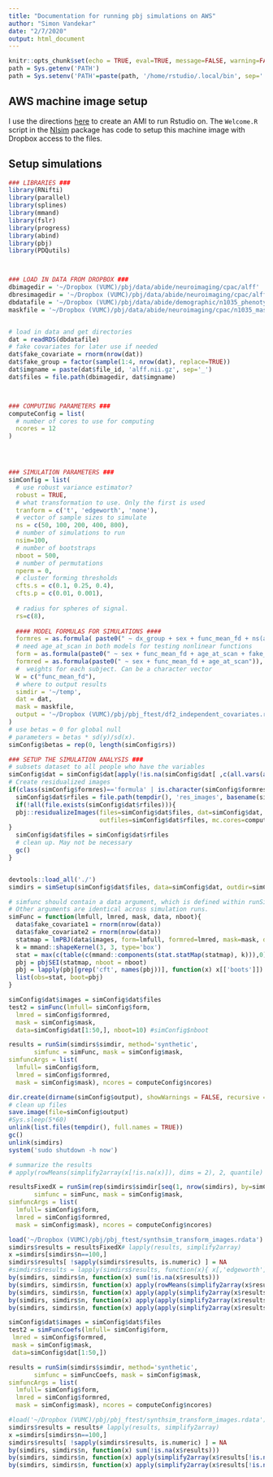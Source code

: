 ```yaml
---
title: "Documentation for running pbj simulations on AWS"
author: "Simon Vandekar"
date: "2/7/2020"
output: html_document
---
```


```r
knitr::opts_chunk$set(echo = TRUE, eval=TRUE, message=FALSE, warning=FALSE)
path = Sys.getenv('PATH')
path = Sys.setenv('PATH'=paste(path, '/home/rstudio/.local/bin', sep=':'))
```

## AWS machine image setup

I use the directions [here](https://jagg19.github.io/2019/08/aws-r/#short-easy) to create an AMI to run Rstudio on.
The `Welcome.R` script in the [NIsim](https://github.com/simonvandekar/NIsim) package has code to setup this machine image with Dropbox access to the files.


## Setup simulations

```r
### LIBRARIES ###
library(RNifti)
library(parallel)
library(splines)
library(mmand)
library(fslr)
library(progress)
library(abind)
library(pbj)
library(PDQutils)



### LOAD IN DATA FROM DROPBOX ###
dbimagedir = '~/Dropbox (VUMC)/pbj/data/abide/neuroimaging/cpac/alff'
dbresimagedir = '~/Dropbox (VUMC)/pbj/data/abide/neuroimaging/cpac/alff_resid'
dbdatafile = '~/Dropbox (VUMC)/pbj/data/abide/demographic/n1035_phenotypic_20190509.rds'
maskfile = '~/Dropbox (VUMC)/pbj/data/abide/neuroimaging/cpac/n1035_mask.nii.gz'


# load in data and get directories
dat = readRDS(dbdatafile)
# fake covariates for later use if needed
dat$fake_covariate = rnorm(nrow(dat))
dat$fake_group = factor(sample(1:4, nrow(dat), replace=TRUE))
dat$imgname = paste(dat$file_id, 'alff.nii.gz', sep='_')
dat$files = file.path(dbimagedir, dat$imgname)



### COMPUTING PARAMETERS ###
computeConfig = list(
  # number of cores to use for computing
  ncores = 12
)




### SIMULATION PARAMETERS ###
simConfig = list(
  # use robust variance estimator?
  robust = TRUE,
  # what transformation to use. Only the first is used
  tranform = c('t', 'edgeworth', 'none'),
  # vector of sample sizes to simulate
  ns = c(50, 100, 200, 400, 800),
  # number of simulations to run
  nsim=100,
  # number of bootstraps
  nboot = 500,
  # number of permutations
  nperm = 0,
  # cluster forming thresholds
  cfts.s = c(0.1, 0.25, 0.4),
  cfts.p = c(0.01, 0.001),
  
  # radius for spheres of signal.
  rs=c(8),
  
  #### MODEL FORMULAS FOR SIMULATIONS ####
  formres = as.formula( paste0(" ~ dx_group + sex + func_mean_fd + ns(age_at_scan, df=10)" )),
  # need age_at_scan in both models for testing nonlinear functions
  form = as.formula(paste0(" ~ sex + func_mean_fd + age_at_scan + fake_covariate1 + fake_covariate2" )),
  formred = as.formula(paste0(" ~ sex + func_mean_fd + age_at_scan")),
  #  weights for each subject. Can be a character vector
  W = c("func_mean_fd"),
  # where to output results
  simdir = '~/temp',
  dat = dat,
  mask = maskfile,
  output = '~/Dropbox (VUMC)/pbj/pbj_ftest/df2_independent_covariates.rdata'
)
# use betas = 0 for global null
# parameters = betas * sd(y)/sd(x).
simConfig$betas = rep(0, length(simConfig$rs))
```


```r
### SETUP THE SIMULATION ANALYSIS ###
# subsets dataset to all people who have the variables
simConfig$dat = simConfig$dat[apply(!is.na(simConfig$dat[ ,c(all.vars(as.formula(simConfig$formres)), simConfig$W)]), 1, all), ]
# Create residualized images
if(class(simConfig$formres)=='formula' | is.character(simConfig$formres)){
  simConfig$dat$rfiles = file.path(tempdir(), 'res_images', basename(simConfig$dat$files))
  if(!all(file.exists(simConfig$dat$rfiles))){
  pbj::residualizeImages(files=simConfig$dat$files, dat=simConfig$dat, mask=simConfig$mask, form=simConfig$formres,
                         outfiles=simConfig$dat$rfiles, mc.cores=computeConfig$ncores)
}
  simConfig$dat$files = simConfig$dat$rfiles
  # clean up. May not be necessary
  gc()
}


devtools::load_all('./')
simdirs = simSetup(simConfig$dat$files, data=simConfig$dat, outdir=simConfig$simdir, nsim=simConfig$nsim, ns=simConfig$ns, mask=simConfig$mask, rs=simConfig$rs, betas=simConfig$betas )
```

```r
# simfunc should contain a data argument, which is defined within runSim
# Other arguments are identical across simulation runs.
simFunc = function(lmfull, lmred, mask, data, nboot){
  data$fake_covariate1 = rnorm(nrow(data))
  data$fake_covariate2 = rnorm(nrow(data))
  statmap = lmPBJ(data$images, form=lmfull, formred=lmred, mask=mask, data=data, transform = 't')
  k = mmand::shapeKernel(3, 3, type='box')
  stat = max(c(table(c(mmand::components(stat.statMap(statmap), k))),0), na.rm=TRUE)
  pbj = pbjSEI(statmap, nboot = nboot)
  pbj = lapply(pbj[grep('cft', names(pbj))], function(x) x[['boots']])
  list(obs=stat, boot=pbj)
}

simConfig$dat$images = simConfig$dat$files
test2 = simFunc(lmfull= simConfig$form,
  lmred = simConfig$formred,
  mask = simConfig$mask,
  data=simConfig$dat[1:50,], nboot=10) #simConfig$nboot

results = runSim(simdirs$simdir, method='synthetic',
       simfunc = simFunc, mask = simConfig$mask,
simfuncArgs = list(
  lmfull= simConfig$form,
  lmred = simConfig$formred,
  mask = simConfig$mask), ncores = computeConfig$ncores)

dir.create(dirname(simConfig$output), showWarnings = FALSE, recursive = TRUE)
# clean up files
save.image(file=simConfig$output)
#Sys.sleep(5*60)
unlink(list.files(tempdir(), full.names = TRUE))
gc()
unlink(simdirs)
system('sudo shutdown -h now')

# summarize the results
# apply(rowMeans(simplify2array(x[!is.na(x)]), dims = 2), 2, quantile)
```

```r

resultsFixedX = runSim(rep(simdirs$simdir[seq(1, nrow(simdirs), by=simConfig$nsim)], each=simConfig$nsim), method='synthetic',
       simfunc = simFunc, mask = simConfig$mask,
simfuncArgs = list(
  lmfull= simConfig$form,
  lmred = simConfig$formred,
  mask = simConfig$mask), ncores = computeConfig$ncores)

```



```r
load('~/Dropbox (VUMC)/pbj/pbj_ftest/synthsim_transform_images.rdata')
simdirs$results = resultsFixedX# lapply(results, simplify2array)
x =simdirs[simdirs$n==100,]
simdirs$results[ !sapply(simdirs$results, is.numeric) ] = NA
#simdirs$results = lapply(simdirs$results, function(x){ x[,'edgeworth'] = ifelse(is.infinite(x[,'edgeworth']), x[, 't'], x[,'edgeworth']); x})
by(simdirs, simdirs$n, function(x) sum(!is.na(x$results)))
by(simdirs, simdirs$n, function(x) apply(rowMeans(simplify2array(x$results[!is.na(x$results)]), dims = 2), 2, function(x) quantile(x)))
by(simdirs, simdirs$n, function(x) apply(apply(simplify2array(x$results[!is.na(x$results)]), 1:2, var ), 2, function(x) quantile(x)) )
by(simdirs, simdirs$n, function(x) apply(apply(simplify2array(x$results[!is.na(x$results)]), 1:2, function(y) var(y) ), 2, function(x) x) )
by(simdirs, simdirs$n, function(x) apply(apply(simplify2array(x$results[!is.na(x$results)]), 1:2, function(y) sd(y)/sqrt(length(y)) ), 2, function(x) x) )
```

```r
simConfig$dat$images = simConfig$dat$files
test2 = simFuncCoefs(lmfull= simConfig$form,
 lmred = simConfig$formred,
 mask = simConfig$mask,
 data=simConfig$dat[1:50,])

results = runSim(simdirs$simdir, method='synthetic',
       simfunc = simFuncCoefs, mask = simConfig$mask,
simfuncArgs = list(
  lmfull= simConfig$form,
  lmred = simConfig$formred,
  mask = simConfig$mask), ncores = computeConfig$ncores)

```


```r
#load('~/Dropbox (VUMC)/pbj/pbj_ftest/synthsim_transform_images.rdata')
simdirs$results = results# lapply(results, simplify2array)
x =simdirs[simdirs$n==100,]
simdirs$results[ !sapply(simdirs$results, is.numeric) ] = NA
by(simdirs, simdirs$n, function(x) sum(!is.na(x$results)))
by(simdirs, simdirs$n, function(x) apply(simplify2array(x$results[!is.na(x$results)]), 1:2, function(x) sd(x)/sqrt(length(x))))
by(simdirs, simdirs$n, function(x) apply(simplify2array(x$results[!is.na(x$results)]), 1:2, function(x) mean(x)))
```
